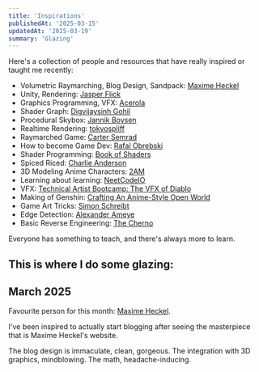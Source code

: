 ```yaml
---
title: 'Inspirations'
publishedAt: '2025-03-15'
updatedAt: '2025-03-19'
summary: 'Glazing'
---
```


Here's a collection of people and resources that have really inspired or taught me recently:

- Volumetric Raymarching, Blog Design, Sandpack: [Maxime Heckel](https://blog.maximeheckel.com/)
- Unity, Rendering: [Jasper Flick](https://catlikecoding.com/)
- Graphics Programming, VFX: [Acerola](https://www.youtube.com/@Acerola_t)
- Shader Graph: [Digvijaysinh Gohil](https://www.youtube.com/watch?v=WBM-JDA0vNY)
- Procedural Skybox: [Jannik Boysen](https://medium.com/@jannik_boysen/procedural-skybox-shader-137f6b0cb77c)
- Realtime Rendering: [tokyospliff](https://www.youtube.com/@tokyospliff/videos)
- Raymarched Game: [Carter Semrad](https://youtu.be/QhvzmskRiCk?si=f4kXRRK7wwvihIzB)
- How to become Game Dev: [Rafal Obrebski](https://www.youtube.com/watch?v=847UdBDCRAU)
- Shader Programming: [Book of Shaders](https://thebookofshaders.com/)
- Spiced Riced: [Charlie Anderson](https://www.youtube.com/watch?v=VElbm2CmNJE)
- 3D Modeling Anime Characters: [2AM](https://www.youtube.com/@2amgoodnight)
- Learning about learning: [NeetCodeIO](https://www.youtube.com/watch?v=vA0-3hm5q2Y)
- VFX: [Technical Artist Bootcamp: The VFX of Diablo](https://gdcvault.com/play/1017660/Technical-Artist-Bootcamp-The-VFX)
- Making of Genshin: [Crafting An Anime-Style Open World](https://www.youtube.com/watch?v=-JFyAdI_rO8)
- Game Art Tricks: [Simon Schreibt](http://simonschreibt.de/game-art-tricks/)
- Edge Detection: [Alexander Ameye](https://ameye.dev/)
- Basic Reverse Engineering: [The Cherno](https://www.youtube.com/watch?v=clKiW01SVgQ)

Everyone has something to teach, and there's always more to learn.

## This is where I do some glazing:

## March 2025
Favourite person for this month: [Maxime Heckel](https://blog.maximeheckel.com/).

I've been inspired to actually start blogging after seeing the masterpiece that is Maxime Heckel's website. 

The blog design is immaculate, clean, gorgeous. The integration with 3D graphics, mindblowing. The math, headache-inducing.